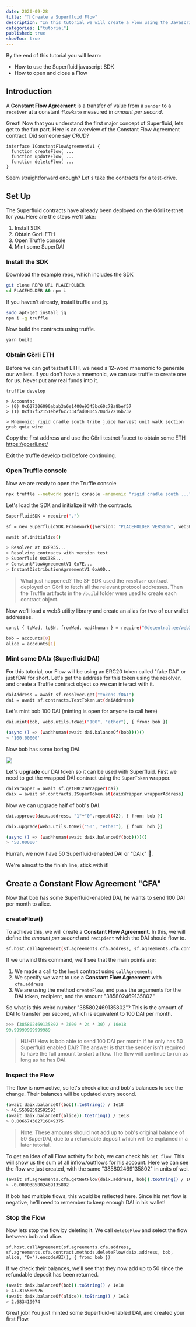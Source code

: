 ```yaml
---
date: 2020-09-28
title: "🔀 Create a Superfluid Flow"
description: "In this tutorial we will create a Flow using the Javascript SDK"
categories: ["tutorial"]
published: true
showToc: true
---
```


By the end of this tutorial you will learn:

- How to use the Superfluid javascript SDK
- How to open and close a Flow

## Introduction

A **Constant Flow Agreement** is a transfer of value from a `sender` to a `receiver` at a constant `flowRate` measured in _amount per second_.

Great! Now that you understand the first major concept of Superfluid, lets get to the fun part. Here is an overview of the Constant Flow Agreement contract. Did someone say _CRUD_?

```sol
interface IConstantFlowAgreementV1 {
  function createFlow( ...
  function updateFlow( ...
  function deleteFlow( ...
}
```

Seem straightforward enough? Let's take the contracts for a test-drive.

## Set Up

The Superfluid contracts have already been deployed on the Görli testnet for you. Here are the steps we'll take:

1. Install SDK
2. Obtain Gorli ETH
3. Open Truffle console
4. Mint some SuperDAI

### Install the SDK

Download the example repo, which includes the SDK

```bash
git clone REPO URL PLACEHOLDER
cd PLACEHOLDER && npm i
```

If you haven't already, install truffle and jq.

```bash
sudo apt-get install jq
npm i -g truffle
```

Now build the contracts using truffle.

```bash
yarn build
```

### Obtain Görli ETH

Before we can get testnet ETH, we need a 12-word mnemonic to generate our wallets. If you don't have a mnemonic, we can use truffle to create one for us. Never put any real funds into it.

```
truffle develop

> Accounts:
> (0) 0x627306090abab3a6e1400e9345bc60c78a8bef57
> (1) 0xf17f52151ebef6c7334fad080c5704d77216b732

> Mnemonic: rigid cradle south tribe juice harvest unit walk section grab quiz wire
```

Copy the first address and use the Görli testnet faucet to obtain some ETH https://goerli.net/

Exit the truffle develop tool before continuing.

### Open Truffle console

Now we are ready to open the Truffle console

```bash
npx truffle --network goerli console -mnemonic "rigid cradle south ..."
```

Let's load the SDK and initialize it with the contracts.

```bash
SuperfluidSDK = require(".")

sf = new SuperfluidSDK.Framework({version: "PLACEHOLDER_VERSION", web3Provider: web3.currentProvider })

await sf.initialize()

> Resolver at 0xF935...
> Resolving contracts with version test
> Superfluid 0xC38B...
> ConstantFlowAgreementV1 0x7E...
> InstantDistributionAgreementV1 0xA0D..
```

> What just happened? The SF SDK used the `resolver` contract deployed on Görli to fetch all the relevant protocol addresses. Then the Truffle artifacts in the `/build` folder were used to create each contract object.

Now we'll load a web3 utility library and create an alias for two of our wallet addresses.

```bash
const { toWad, toBN, fromWad, wad4human } = require("@decentral.ee/web3-helpers")

bob = accounts[0]
alice = accounts[1]
```

### Mint some DAIx (Superfluid DAI)

For this tutorial, our Flow will be using an ERC20 token called "fake DAI" or just fDAI for short. Let's get the address for this token using the resolver, and create a Truffle contract object so we can interact with it.

```bash
daiAddress = await sf.resolver.get("tokens.fDAI")
dai = await sf.contracts.TestToken.at(daiAddress)
```

Let's mint bob 100 DAI (minting is open for anyone to call here)

```bash
dai.mint(bob, web3.utils.toWei("100", "ether"), { from: bob })

(async () => (wad4human(await dai.balanceOf(bob))))()
> '100.00000'
```

Now bob has some boring DAI.

![](./cmon.png)

Let's **upgrade** our DAI token so it can be used with Superfluid. First we need to get the wrapped DAI contract using the `SuperToken` wrapper.

```bash
daixWrapper = await sf.getERC20Wrapper(dai)
daix = await sf.contracts.ISuperToken.at(daixWrapper.wrapperAddress)
```

Now we can upgrade half of bob's DAI.

```bash
dai.approve(daix.address, "1"+"0".repeat(42), { from: bob })

daix.upgrade(web3.utils.toWei("50", "ether"), { from: bob })

(async () => (wad4human(await daix.balanceOf(bob))))()
> '50.00000'
```

Hurrah, we now have 50 Superfluid-enabled DAI or "DAIx" 🦸.

We're almost to the finish line, stick with it!

## Create a Constant Flow Agreement "CFA"

Now that bob has some Superfluid-enabled DAI, he wants to send 100 DAI per month to alice.

### createFlow()

To achieve this, we will create a **Constant Flow Agreement**. In this, we will define the _amount per second_ and `recipient` which the DAI should flow to.

```bash
sf.host.callAgreement(sf.agreements.cfa.address, sf.agreements.cfa.contract.methods.createFlow(daix.address, alice, "385802469135802", "0x").encodeABI(), { from: bob })
```

If we unwind this command, we'll see that the main points are:

1. We made a call to the `host` contract using `callAgreements`
2. We specify we want to use a **Constant Flow Agreement** with `cfa.address`
3. We are using the method `createFlow`, and pass the arguments for the DAI token, recipient, and the amount "385802469135802"

So what is this weird number "385802469135802"? This is the amount of DAI to transfer per second, which is equivalent to 100 DAI per month.

```python
>>> (385802469135802 * 3600 * 24 * 30) / 10e18
99.99999999999989
```

> HUH?! How is bob able to send 100 DAI per month if he only has 50 Superfluid enabled DAI? The answer is that the sender isn't required to have the full amount to start a flow. The flow will continue to run as long as he has DAI.

### Inspect the Flow

The flow is now active, so let's check alice and bob's balances to see the change. Their balances will be updated every second.

```bash
(await daix.balanceOf(bob)).toString() / 1e18
> 48.55092592592593
(await daix.balanceOf(alice)).toString() / 1e18
> 0.006674382716049375
```

> Note: These amounts should not add up to bob's original balance of 50 SuperDAI, due to a refundable deposit which will be explained in a later tutorial.

To get an idea of all Flow activity for bob, we can check his `net flow`. This will show us the sum of all inflow/outflows for his account. Here we can see the flow we just created, with the same "385802469135802" in units of wei.

```bash
(await sf.agreements.cfa.getNetFlow(daix.address, bob)).toString() / 10e18
> -0.0000385802469135802
```

If bob had multiple flows, this would be reflected here. Since his net flow is negative, he'll need to remember to keep enough DAI in his wallet!

### Stop the Flow

Now lets stop the flow by deleting it. We call `deleteFlow` and select the flow between bob and alice.

```
sf.host.callAgreement(sf.agreements.cfa.address, sf.agreements.cfa.contract.methods.deleteFlow(daix.address, bob, alice, "0x").encodeABI(), { from: bob })
```

If we check their balances, we'll see that they now add up to 50 since the refundable deposit has been returned.

```bash
(await daix.balanceOf(bob)).toString() / 1e18
> 47.316580926
(await daix.balanceOf(alice)).toString() / 1e18
> 2.683419074
```

Great job! You just minted some Superfluid-enabled DAI, and created your first Flow.
